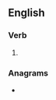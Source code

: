 ==English==

===Verb===
{{head|en|verb form}}

# {{en-past of|noise}}

===Anagrams===
* {{anagrams|en|a=deinos|Edison|Eidson|diones|does in|inodes|no side|on side|onside}}